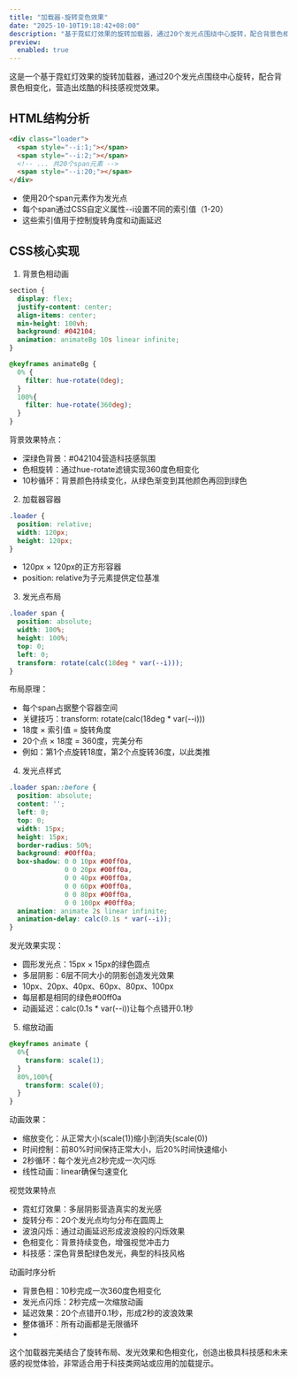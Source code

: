 ```yaml
---
title: "加载器-旋转变色效果"
date: "2025-10-10T19:18:42+08:00"
description: "基于霓虹灯效果的旋转加载器，通过20个发光点围绕中心旋转，配合背景色相变化，营造出炫酷的科技感视觉效果。"
preview: 
  enabled: true
---
```


这是一个基于霓虹灯效果的旋转加载器，通过20个发光点围绕中心旋转，配合背景色相变化，营造出炫酷的科技感视觉效果。

## HTML结构分析

```html
<div class="loader">
  <span style="--i:1;"></span>
  <span style="--i:2;"></span>
  <!-- ... 共20个span元素 -->
  <span style="--i:20;"></span>
</div>
```

- 使用20个span元素作为发光点
- 每个span通过CSS自定义属性--i设置不同的索引值（1-20）
- 这些索引值用于控制旋转角度和动画延迟

## CSS核心实现

1. 背景色相动画

```css
section {
  display: flex;
  justify-content: center;
  align-items: center;
  min-height: 100vh;
  background: #042104;
  animation: animateBg 10s linear infinite;
}

@keyframes animateBg {
  0% {
    filter: hue-rotate(0deg);
  }
  100%{
    filter: hue-rotate(360deg);
  }
}
```

背景效果特点：

- 深绿色背景：#042104营造科技感氛围
- 色相旋转：通过hue-rotate滤镜实现360度色相变化
- 10秒循环：背景颜色持续变化，从绿色渐变到其他颜色再回到绿色

2. 加载器容器

```css
.loader {
  position: relative;
  width: 120px;
  height: 120px;
}
```

- 120px × 120px的正方形容器
- position: relative为子元素提供定位基准

3. 发光点布局

```css
.loader span {
  position: absolute;
  width: 100%;
  height: 100%;
  top: 0;
  left: 0;
  transform: rotate(calc(18deg * var(--i)));
}
```

布局原理：

- 每个span占据整个容器空间
- 关键技巧：transform: rotate(calc(18deg * var(--i)))
- 18度 × 索引值 = 旋转角度
- 20个点 × 18度 = 360度，完美分布
- 例如：第1个点旋转18度，第2个点旋转36度，以此类推

4. 发光点样式

```css
.loader span::before {
  position: absolute;
  content: '';
  left: 0;
  top: 0;
  width: 15px;
  height: 15px;
  border-radius: 50%;
  background: #00ff0a;
  box-shadow: 0 0 10px #00ff0a,
              0 0 20px #00ff0a,
              0 0 40px #00ff0a,
              0 0 60px #00ff0a,
              0 0 80px #00ff0a,
              0 0 100px #00ff0a;
  animation: animate 2s linear infinite;
  animation-delay: calc(0.1s * var(--i));
}
```

发光效果实现：

- 圆形发光点：15px × 15px的绿色圆点
- 多层阴影：6层不同大小的阴影创造发光效果
- 10px、20px、40px、60px、80px、100px
- 每层都是相同的绿色#00ff0a
- 动画延迟：calc(0.1s * var(--i))让每个点错开0.1秒

5. 缩放动画

```css
@keyframes animate {
  0%{
    transform: scale(1);
  }
  80%,100%{
    transform: scale(0);
  }
}
```

动画效果：

- 缩放变化：从正常大小(scale(1))缩小到消失(scale(0))
- 时间控制：前80%时间保持正常大小，后20%时间快速缩小
- 2秒循环：每个发光点2秒完成一次闪烁
- 线性动画：linear确保匀速变化

视觉效果特点

- 霓虹灯效果：多层阴影营造真实的发光感
- 旋转分布：20个发光点均匀分布在圆周上
- 波浪闪烁：通过动画延迟形成波浪般的闪烁效果
- 色相变化：背景持续变色，增强视觉冲击力
- 科技感：深色背景配绿色发光，典型的科技风格

动画时序分析

- 背景色相：10秒完成一次360度色相变化
- 发光点闪烁：2秒完成一次缩放动画
- 延迟效果：20个点错开0.1秒，形成2秒的波浪效果
- 整体循环：所有动画都是无限循环
-

这个加载器完美结合了旋转布局、发光效果和色相变化，创造出极具科技感和未来感的视觉体验，非常适合用于科技类网站或应用的加载提示。



<CodeViewer postId="loader-rotation-color-changing" />